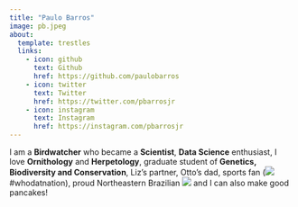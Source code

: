 ```yaml
---
title: "Paulo Barros"
image: pb.jpeg
about:
  template: trestles
  links:
    - icon: github
      text: Github
      href: https://github.com/paulobarros
    - icon: twitter
      text: Twitter
      href: https://twitter.com/pbarrosjr
    - icon: instagram
      text: Instagram
      href: https://instagram.com/pbarrosjr
---
```


I am a **Birdwatcher** who became a **Scientist**, **Data Science** enthusiast, I love **Ornithology** and **Herpetology**, graduate student of **Genetics, Biodiversity and Conservation**, Liz's partner, Otto's dad, sports fan (![](saints.png) #whodatnation), proud Northeastern Brazilian ![](bahia.png) and I can also make good pancakes!
